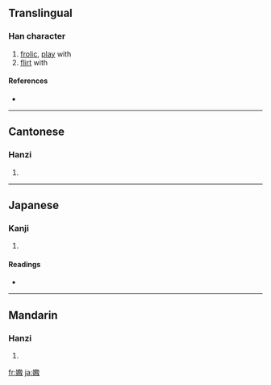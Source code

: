 {{see|喃|嬲}}

==Translingual==

===Han character===
{{Han char|rn=38|rad=女|as=10|sn=13|four=4444<sub>0</sub>|canj=女田尸女 (VWSV)|ids=⿲[[女]][[男]][[女]]}}

# [[frolic]], [[play]] with
# [[flirt]] with

====References====
* {{Han ref|kx=0269.170|dkj=06626|dj=0537.010|hdz=21071.180|uh=5AD0|ud=23248}}

----

==Cantonese==

===Hanzi===
{{yue-hanzi|jyut=nat1|y=nat1}}

# {{defn|Cantonese}}

----

==Japanese==

===Kanji===
{{ja-kanji|grade=9|rs=女10}}

# {{defn|Japanese}}

====Readings====
* {{ja-readings|on=[[じょう]] (jō)|kun=[[なぶる]] (naburu)}}

----

==Mandarin==

===Hanzi===
{{cmn-hanzi|pin=[[nǎo]] ([[nao3]])|wg=nao<sup>3</sup>}}

# {{defn|Mandarin}}

[[fr:嫐]]
[[ja:嫐]]